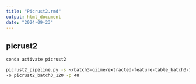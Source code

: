 ```yaml
---
title: "Picrust2.rmd"
output: html_document
date: "2024-09-23"
---
```

## picrust2 
```bash
conda activate picrust2

picrust2_pipeline.py -s ~/batch3-qiime/extracted-feature-table_batch3-120/4c92a715-b56c-4235-a45f-0195df5baee9/data/dna-sequences.fasta -i ~/batch3-qiime/exported-feature-table_batch3-120/feature-table_batch3-120_1.txt \
-o picrust2_batch3_120 -p 48

```
